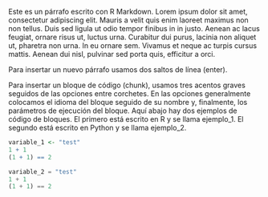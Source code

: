 Este es un párrafo escrito con R Markdown. Lorem ipsum dolor sit amet, consectetur adipiscing elit. Mauris a velit quis enim laoreet maximus non non tellus. Duis sed ligula ut odio tempor finibus in in justo. Aenean ac lacus feugiat, ornare risus ut, luctus urna. Curabitur dui purus, lacinia non aliquet ut, pharetra non urna. In eu ornare sem. Vivamus et neque ac turpis cursus mattis. Aenean dui nisl, pulvinar sed porta quis, efficitur a orci. 

Para insertar un nuevo párrafo usamos dos saltos de línea (enter).

Para insertar un bloque de código (chunk), usamos tres acentos graves seguidos de las opciones entre corchetes. En las opciones generalmente colocamos el idioma del bloque seguido de su nombre y, finalmente, los parámetros de ejecución del bloque. Aquí abajo hay dos ejemplos de código de bloques. El primero está escrito en R y se llama ejemplo_1. El segundo está escrito en Python y se llama ejemplo_2. 

```r
variable_1 <- "test"
1 + 1
(1 + 1) == 2
```

```python
variable_2 = "test"
1 + 1
(1 + 1) == 2
```